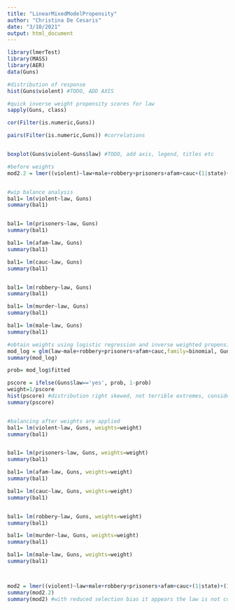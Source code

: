 ```yaml
---
title: "LinearMixedModelPropensity"
author: "Christina De Cesaris"
date: "3/10/2021"
output: html_document
---
```


```r
library(lmerTest)
library(MASS)
library(AER)
data(Guns)
```

```r
#distribution of response
hist(Guns$violent) #TODO, ADD AXIS

```



```r
#quick inverse weight propensity scores for law
sapply(Guns, class)

cor(Filter(is.numeric,Guns))

pairs(Filter(is.numeric,Guns)) #correlations


boxplot(Guns$violent~Guns$law) #TODO, add axis, legend, titles etc
```

```r
#before weights
mod2.2 = lmer((violent)~law+male+robbery+prisoners+afam+cauc+(1|state)+(1|year), data=Guns) 


#wip balance analysis
bal1= lm(violent~law, Guns)
summary(bal1)


bal1= lm(prisoners~law, Guns)
summary(bal1)

bal1= lm(afam~law, Guns)
summary(bal1)

bal1= lm(cauc~law, Guns)
summary(bal1)


bal1= lm(robbery~law, Guns)
summary(bal1)

bal1= lm(murder~law, Guns)
summary(bal1)

bal1= lm(male~law, Guns)
summary(bal1)

#obtain weights using logistic regression and inverse weighted propensity scores
mod_log = glm(law~male+robbery+prisoners+afam+cauc,family=binomial, Guns)
summary(mod_log)

prob= mod_log$fitted

pscore = ifelse(Guns$law=='yes', prob, 1-prob)
weight=1/pscore
hist(pscore) #distribution right skewed, not terrible extremes, consider trimming [0.01,0.99]
summary(pscore)


#balancing after weights are applied
bal1= lm(violent~law, Guns, weights=weight)
summary(bal1)


bal1= lm(prisoners~law, Guns, weights=weight)
summary(bal1)

bal1= lm(afam~law, Guns, weights=weight)
summary(bal1)

bal1= lm(cauc~law, Guns, weights=weight)
summary(bal1)


bal1= lm(robbery~law, Guns, weights=weight)
summary(bal1)

bal1= lm(murder~law, Guns, weights=weight)
summary(bal1)

bal1= lm(male~law, Guns, weights=weight)
summary(bal1)



mod2 = lmer((violent)~law+male+robbery+prisoners+afam+cauc+(1|state)+(1|year), data=Guns, weights=weight)
summary(mod2.2)
summary(mod2) #with reduced selection bias it appears the law is not contributing as much effect, that is, confounders played a significant role. 
```